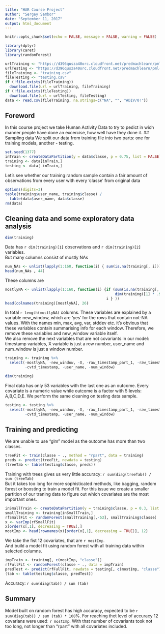 ```yaml
---
title: "HAR Course Project"
author: "Sergey Sambor"
date: "September 11, 2017"
output: html_document
---
```


```r
knitr::opts_chunk$set(echo = FALSE, message = FALSE, warning = FALSE)
```

```r
library(dplyr)
library(caret)
library(randomForest)

urlTraining <- "https://d396qusza40orc.cloudfront.net/predmachlearn/pml-training.csv"
urlTesting <- "https://d396qusza40orc.cloudfront.net/predmachlearn/pml-testing.csv"
fileTraining <- "training.csv"
fileTesting <- "testing.csv"
if (!file.exists(fileTraining))
  download.file(url = urlTraining, fileTraining)
if (!file.exists(fileTesting))
  download.file(url = urlTesting, fileTesting)
data <- read.csv(fileTraining, na.strings=c("NA", "", "#DIV/0!"))
```
## Foreword
In this course project we take Human Activity Data to try to pedict in wich manner people have done an excercise, how well have they done it.
## Sampling data
We split our data from training file into two parts: one for training models, another - testing.
```r
set.seed(1377)
inTrain <- createDataPartition(y = data$classe, p = 0.75, list = FALSE)
training <- data[inTrain,]
testing <- data[-inTrain,]
```
Let's see whether our training random sample contain a fair amount of observations from every user with every 'classe' from original data
```r
options(digits=3)
table(training$user_name, training$classe) /
  table(data$user_name, data$classe)
rm(data)
```

## Cleaning data and some exploratory data analysis
```r
dim(training)
```
Data has `r dim(training)[1]` observations and `r dim(training)[2]` variables.  
But many columns consist of mostly NAs 
```r
num_NAs <- unlist(lapply(1:160, function(i) { sum(is.na(training[, i])) } ))
head(num_NAs , 44)
```
These columns are
```r
mostlyNA <- unlist(lapply(1:160, function(i) {if (sum(is.na(training[, i])) >
                                                  dim(training)[1] * .95)
                                              i } ))
head(colnames(training)[mostlyNA], 26)
```
In total `r length(mostlyNA)` columns. These variables are explained by a variable new_window, which are 'yes' for the rows that contain not-NA values. With the names min, max, avg, var, stddev etc. it's obvious that these variables contain summarising info for each window. Therefore, we remove these variables and new_window variable itself.  
We also remove the next variables that are not covariants in our model: timestamp variables, X variable is just a row number, user_name and num_window is just a window number.  
```r
training <- training %>%
  select(-mostlyNA, -new_window, -X, -raw_timestamp_part_1, -raw_timestamp_part_2, 
         -cvtd_timestamp, -user_name, -num_window)
```
```r
dim(training)
```
Final data has only 53 variables with the last one as an outcome. Every covariate is a numeric value while outcome is a factor with 5 levels: A,B,C,D,E.  We perform the same cleaning on testing data sample.  
```r
testing <- testing %>%
  select(-mostlyNA, -new_window, -X, -raw_timestamp_part_1, -raw_timestamp_part_2, 
         -cvtd_timestamp, -user_name, -num_window)
```

## Training and predicting
We are unable to use "glm" model as the outcome has more than two classes.
```r
treeFit <- train(classe ~ ., method = "rpart", data = training)
preds <- predict(treeFit, newdata = testing)
(treeTab <- table(testing$classe, preds))
```
Training with trees gives us very little accuracy: `r sum(diag(treeTab)) / sum (treeTab)`  
But it takes too long for more sophisticated methods, like bagging, random forest or boosting to train a model fit. For this issue we create a smaller partition of our traning data to figure out which covariates are the most important ones.
```r
inSmallTrain <- createDataPartition(y = training$classe, p = 0.3, list = FALSE)
smallTraining <- training[inSmallTrain,]
rfSmallFit <- randomForest(smallTraining[,-53], smallTraining$classe)
x <- varImp(rfSmallFit)
x[order(x[,1], decreasing = TRUE),]
mostImp <- head(rownames(x)[order(x[,1], decreasing = TRUE)], 12)
```
We take the fist 12 covariates, that are `r mostImp`.  
And build a model fit using random forest with all training data within selected columns.
```r
impTrain <- training[, c(mostImp, "classe")]
rfFullFit <- randomForest(classe ~ ., data = impTrain)
predTest <- predict(rfFullFit, newdata = testing[, c(mostImp, "classe")])
(tab <- table(testing$classe, predTest))
```
Accuracy: `r sum(diag(tab)) / sum (tab)`  

## Summary
Model built on random forest has high accuracy, expected to be  `r sum(diag(tab)) / sum (tab) * 100`%. For reaching thet level of accuracy 12 covarians were used: `r mostImp`. With that number of covariants took not too long, not longer than "rpart" with all covariates included.